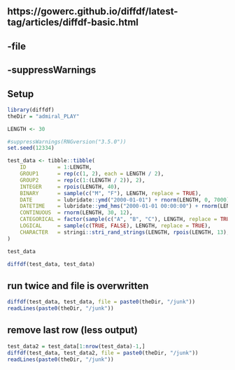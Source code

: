 ## https://gowerc.github.io/diffdf/latest-tag/articles/diffdf-basic.html
## -file
## -suppressWarnings


##  Setup
```r
library(diffdf)
theDir = "admiral_PLAY"

LENGTH <- 30

#suppressWarnings(RNGversion("3.5.0"))
set.seed(12334)

test_data <- tibble::tibble(
    ID          = 1:LENGTH,
    GROUP1      = rep(c(1, 2), each = LENGTH / 2),
    GROUP2      = rep(c(1:(LENGTH / 2)), 2),
    INTEGER     = rpois(LENGTH, 40),
    BINARY      = sample(c("M", "F"), LENGTH, replace = TRUE),
    DATE        = lubridate::ymd("2000-01-01") + rnorm(LENGTH, 0, 7000),
    DATETIME    = lubridate::ymd_hms("2000-01-01 00:00:00") + rnorm(LENGTH, 0, 200000000),
    CONTINUOUS  = rnorm(LENGTH, 30, 12),
    CATEGORICAL = factor(sample(c("A", "B", "C"), LENGTH, replace = TRUE)),
    LOGICAL     = sample(c(TRUE, FALSE), LENGTH, replace = TRUE),
    CHARACTER   = stringi::stri_rand_strings(LENGTH, rpois(LENGTH, 13), pattern = "[ A-Za-z0-9]")
)

test_data

diffdf(test_data, test_data)
```

## run twice and file is overwritten
```r
diffdf(test_data, test_data, file = paste0(theDir, "/junk"))
readLines(paste0(theDir, "/junk"))
```

##  remove last row (less output)
```r
test_data2 = test_data[1:nrow(test_data)-1,]
diffdf(test_data, test_data2, file = paste0(theDir, "/junk"))
readLines(paste0(theDir, "/junk"))
```

